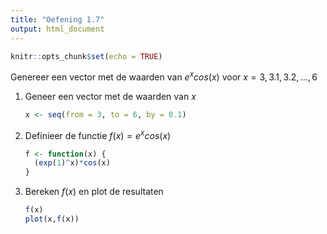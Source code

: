 ```yaml
---
title: "Oefening 1.7"
output: html_document
---
```


```r
knitr::opts_chunk$set(echo = TRUE)
```

Genereer een vector met de waarden van $e^x cos(x)$ voor $x= 3, 3.1, 3.2, \dots ,6$

1. Geneer een vector met de waarden van $x$ 

    ```r
    x <- seq(from = 3, to = 6, by = 0.1)
    ```
  
2. Definieer de functie $f(x) = e^x cos(x)$

    ```r
    f <- function(x) {
      (exp(1)^x)*cos(x)
    }
    ```
  
3. Bereken $f(x)$ en plot de resultaten

    ```r
    f(x)
    plot(x,f(x))
    ```
  